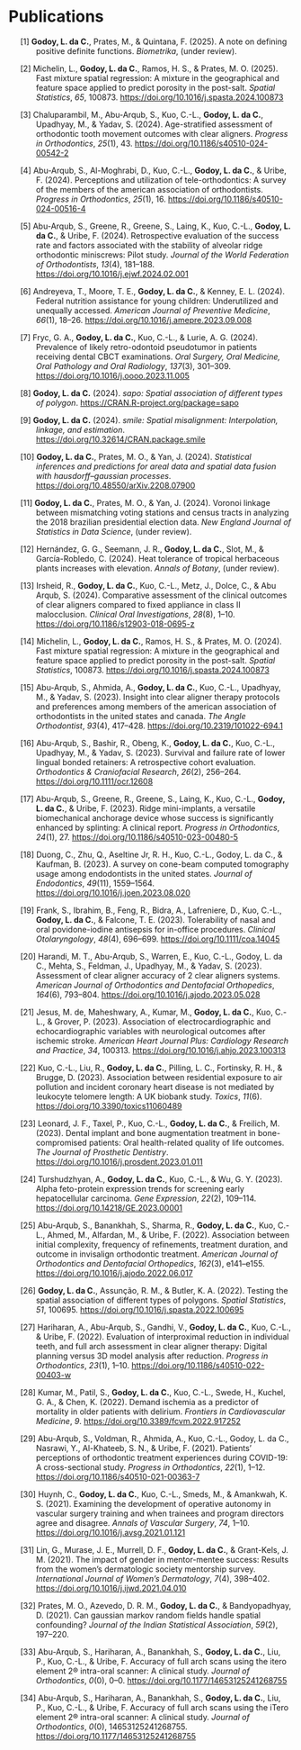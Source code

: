 # Publications

::: {#list}
:::

::::::::::::::::::::::::::::::::::::: {#refs .references .csl-bib-body .hanging-indent entry-spacing="1" line-spacing="2"}
::: {#ref-godoy2025note .csl-entry}
\[1\] **Godoy, L. da C.**, Prates, M., & Quintana, F. (2025). A note on
defining positive definite functions. *Biometrika*, (under review).
:::

::: {#ref-michelin2025fast .csl-entry}
\[2\] Michelin, L., **Godoy, L. da C.**, Ramos, H. S., & Prates, M. O.
(2025). Fast mixture spatial regression: A mixture in the geographical
and feature space applied to predict porosity in the post-salt. *Spatial
Statistics*, *65*, 100873.
<https://doi.org/10.1016/j.spasta.2024.100873>
:::

::: {#ref-chaluparambil2024age .csl-entry}
\[3\] Chaluparambil, M., Abu-Arqub, S., Kuo, C.-L., **Godoy, L. da C.**,
Upadhyay, M., & Yadav, S. (2024). Age-stratified assessment of
orthodontic tooth movement outcomes with clear aligners. *Progress in
Orthodontics*, *25*(1), 43. <https://doi.org/10.1186/s40510-024-00542-2>
:::

::: {#ref-abu2024perceptions .csl-entry}
\[4\] Abu-Arqub, S., Al-Moghrabi, D., Kuo, C.-L., **Godoy, L. da C.**, &
Uribe, F. (2024). Perceptions and utilization of tele-orthodontics: A
survey of the members of the american association of orthodontists.
*Progress in Orthodontics*, *25*(1), 16.
<https://doi.org/10.1186/s40510-024-00516-4>
:::

::: {#ref-abuarqub2024retrospective .csl-entry}
\[5\] Abu-Arqub, S., Greene, R., Greene, S., Laing, K., Kuo, C.-L.,
**Godoy, L. da C.**, & Uribe, F. (2024). Retrospective evaluation of the
success rate and factors associated with the stability of alveolar ridge
orthodontic miniscrews: Pilot study. *Journal of the World Federation of
Orthodontists*, *13*(4), 181--188.
<https://doi.org/10.1016/j.ejwf.2024.02.001>
:::

::: {#ref-andreyeva2024federal .csl-entry}
\[6\] Andreyeva, T., Moore, T. E., **Godoy, L. da C.**, & Kenney, E. L.
(2024). Federal nutrition assistance for young children: Underutilized
and unequally accessed. *American Journal of Preventive Medicine*,
*66*(1), 18--26. <https://doi.org/10.1016/j.amepre.2023.09.008>
:::

::: {#ref-fryc2024prevalence .csl-entry}
\[7\] Fryc, G. A., **Godoy, L. da C.**, Kuo, C.-L., & Lurie, A. G. (2024).
Prevalence of likely retro-odontoid pseudotumor in patients receiving
dental CBCT examinations. *Oral Surgery, Oral Medicine, Oral Pathology
and Oral Radiology*, *137*(3), 301--309.
<https://doi.org/10.1016/j.oooo.2023.11.005>
:::

::: {#ref-Rpkg:sapo .csl-entry}
\[8\] **Godoy, L. da C.** (2024). *[sapo]{.nocase}: Spatial association of
different types of polygon*. <https://CRAN.R-project.org/package=sapo>
:::

::: {#ref-Rpkg:smile .csl-entry}
\[9\] **Godoy, L. da C.** (2024). *[smile]{.nocase}: Spatial misalignment:
Interpolation, linkage, and estimation*.
<https://doi.org/10.32614/CRAN.package.smile>
:::

::: {#ref-godoy2024statistical .csl-entry}
\[10\] **Godoy, L. da C.**, Prates, M. O., & Yan, J. (2024). *Statistical
inferences and predictions for areal data and spatial data fusion with
hausdorff--gaussian processes*.
<https://doi.org/10.48550/arXiv.2208.07900>
:::

::: {#ref-godoy2024voronoi .csl-entry}
\[11\] **Godoy, L. da C.**, Prates, M. O., & Yan, J. (2024). Voronoi linkage
between mismatching voting stations and census tracts in analyzing the
2018 brazilian presidential election data. *New England Journal of
Statistics in Data Science*, (under review).
:::

::: {#ref-hernandez2024heat .csl-entry}
\[12\] Hernández, G. G., Seemann, J. R., **Godoy, L. da C.**, Slot, M., &
García-Robledo, C. (2024). Heat tolerance of tropical herbaceous plants
increases with elevation. *Annals of Botany*, (under review).
:::

::: {#ref-irsheid2024comparative .csl-entry}
\[13\] Irsheid, R., **Godoy, L. da C.**, Kuo, C.-L., Metz, J., Dolce, C., &
Abu Arqub, S. (2024). Comparative assessment of the clinical outcomes of
clear aligners compared to fixed appliance in class II malocclusion.
*Clinical Oral Investigations*, *28*(8), 1--10.
<https://doi.org/10.1186/s12903-018-0695-z>
:::

::: {#ref-michelin2024fast .csl-entry}
\[14\] Michelin, L., **Godoy, L. da C.**, Ramos, H. S., & Prates, M. O.
(2024). Fast mixture spatial regression: A mixture in the geographical
and feature space applied to predict porosity in the post-salt. *Spatial
Statistics*, 100873. <https://doi.org/10.1016/j.spasta.2024.100873>
:::

::: {#ref-abu2023insight .csl-entry}
\[15\] Abu-Arqub, S., Ahmida, A., **Godoy, L. da C.**, Kuo, C.-L., Upadhyay,
M., & Yadav, S. (2023). Insight into clear aligner therapy protocols and
preferences among members of the american association of orthodontists
in the united states and canada. *The Angle Orthodontist*, *93*(4),
417--428. <https://doi.org/10.2319/101022-694.1>
:::

::: {#ref-arqub2023survival .csl-entry}
\[16\] Abu-Arqub, S., Bashir, R., Obeng, K., **Godoy, L. da C.**, Kuo,
C.-L., Upadhyay, M., & Yadav, S. (2023). Survival and failure rate of
lower lingual bonded retainers: A retrospective cohort evaluation.
*Orthodontics & Craniofacial Research*, *26*(2), 256--264.
<https://doi.org/10.1111/ocr.12608>
:::

::: {#ref-abu2023ridge .csl-entry}
\[17\] Abu-Arqub, S., Greene, R., Greene, S., Laing, K., Kuo, C.-L.,
**Godoy, L. da C.**, & Uribe, F. (2023). Ridge mini-implants, a versatile
biomechanical anchorage device whose success is significantly enhanced
by splinting: A clinical report. *Progress in Orthodontics*, *24*(1),
27. <https://doi.org/10.1186/s40510-023-00480-5>
:::

::: {#ref-duong2023survey .csl-entry}
\[18\] Duong, C., Zhu, Q., Aseltine Jr, R. H., Kuo, C.-L., Godoy, L. da
C., & Kaufman, B. (2023). A survey on cone-beam computed tomography
usage among endodontists in the united states. *Journal of Endodontics*,
*49*(11), 1559--1564. <https://doi.org/10.1016/j.joen.2023.08.020>
:::

::: {#ref-frank2023tolerability .csl-entry}
\[19\] Frank, S., Ibrahim, B., Feng, R., Bidra, A., Lafreniere, D., Kuo,
C.-L., **Godoy, L. da C.**, & Falcone, T. E. (2023). Tolerability of nasal
and oral povidone-iodine antisepsis for in-office procedures. *Clinical
Otolaryngology*, *48*(4), 696--699. <https://doi.org/10.1111/coa.14045>
:::

::: {#ref-harandi2023assessment .csl-entry}
\[20\] Harandi, M. T., Abu-Arqub, S., Warren, E., Kuo, C.-L., Godoy, L.
da C., Mehta, S., Feldman, J., Upadhyay, M., & Yadav, S. (2023).
Assessment of clear aligner accuracy of 2 clear aligners systems.
*American Journal of Orthodontics and Dentofacial Orthopedics*,
*164*(6), 793--804. <https://doi.org/10.1016/j.ajodo.2023.05.028>
:::

::: {#ref-de2023association .csl-entry}
\[21\] Jesus, M. de, Maheshwary, A., Kumar, M., **Godoy, L. da C.**, Kuo,
C.-L., & Grover, P. (2023). Association of electrocardiographic and
echocardiographic variables with neurological outcomes after ischemic
stroke. *American Heart Journal Plus: Cardiology Research and Practice*,
*34*, 100313. <https://doi.org/10.1016/j.ahjo.2023.100313>
:::

::: {#ref-kuo2023association .csl-entry}
\[22\] Kuo, C.-L., Liu, R., **Godoy, L. da C.**, Pilling, L. C., Fortinsky,
R. H., & Brugge, D. (2023). Association between residential exposure to
air pollution and incident coronary heart disease is not mediated by
leukocyte telomere length: A UK biobank study. *Toxics*, *11*(6).
<https://doi.org/10.3390/toxics11060489>
:::

::: {#ref-leonard2023dental .csl-entry}
\[23\] Leonard, J. F., Taxel, P., Kuo, C.-L., **Godoy, L. da C.**, &
Freilich, M. (2023). Dental implant and bone augmentation treatment in
bone-compromised patients: Oral health-related quality of life outcomes.
*The Journal of Prosthetic Dentistry*.
<https://doi.org/10.1016/j.prosdent.2023.01.011>
:::

::: {#ref-turshudzhyan2023alpha .csl-entry}
\[24\] Turshudzhyan, A., **Godoy, L. da C.**, Kuo, C.-L., & Wu, G. Y.
(2023). Alpha feto-protein expression trends for screening early
hepatocellular carcinoma. *Gene Expression*, *22*(2), 109--114.
<https://doi.org/10.14218/GE.2023.00001>
:::

::: {#ref-arqub2022association .csl-entry}
\[25\] Abu-Arqub, S., Banankhah, S., Sharma, R., **Godoy, L. da C.**, Kuo,
C.-L., Ahmed, M., Alfardan, M., & Uribe, F. (2022). Association between
initial complexity, frequency of refinements, treatment duration, and
outcome in invisalign orthodontic treatment. *American Journal of
Orthodontics and Dentofacial Orthopedics*, *162*(3), e141--e155.
<https://doi.org/10.1016/j.ajodo.2022.06.017>
:::

::: {#ref-godoy2022testing .csl-entry}
\[26\] **Godoy, L. da C.**, Assunção, R. M., & Butler, K. A. (2022). Testing
the spatial association of different types of polygons. *Spatial
Statistics*, *51*, 100695.
<https://doi.org/10.1016/j.spasta.2022.100695>
:::

::: {#ref-hariharan2022evaluation .csl-entry}
\[27\] Hariharan, A., Abu-Arqub, S., Gandhi, V., **Godoy, L. da C.**, Kuo,
C.-L., & Uribe, F. (2022). Evaluation of interproximal reduction in
individual teeth, and full arch assessment in clear aligner therapy:
Digital planning versus 3D model analysis after reduction. *Progress in
Orthodontics*, *23*(1), 1--10.
<https://doi.org/10.1186/s40510-022-00403-w>
:::

::: {#ref-kumar2022demand .csl-entry}
\[28\] Kumar, M., Patil, S., **Godoy, L. da C.**, Kuo, C.-L., Swede, H.,
Kuchel, G. A., & Chen, K. (2022). Demand ischemia as a predictor of
mortality in older patients with delirium. *Frontiers in Cardiovascular
Medicine*, *9*. <https://doi.org/10.3389/fcvm.2022.917252>
:::

::: {#ref-arqub2021patients .csl-entry}
\[29\] Abu-Arqub, S., Voldman, R., Ahmida, A., Kuo, C.-L., Godoy, L. da
C., Nasrawi, Y., Al-Khateeb, S. N., & Uribe, F. (2021). Patients'
perceptions of orthodontic treatment experiences during COVID-19: A
cross-sectional study. *Progress in Orthodontics*, *22*(1), 1--12.
<https://doi.org/10.1186/s40510-021-00363-7>
:::

::: {#ref-huynh2021examining .csl-entry}
\[30\] Huynh, C., **Godoy, L. da C.**, Kuo, C.-L., Smeds, M., & Amankwah, K.
S. (2021). Examining the development of operative autonomy in vascular
surgery training and when trainees and program directors agree and
disagree. *Annals of Vascular Surgery*, *74*, 1--10.
<https://doi.org/10.1016/j.avsg.2021.01.121>
:::

::: {#ref-lin2021impact .csl-entry}
\[31\] Lin, G., Murase, J. E., Murrell, D. F., **Godoy, L. da C.**, &
Grant-Kels, J. M. (2021). The impact of gender in mentor-mentee success:
Results from the women's dermatologic society mentorship survey.
*International Journal of Women's Dermatology*, *7*(4), 398--402.
<https://doi.org/10.1016/j.ijwd.2021.04.010>
:::

::: {#ref-prates2021can .csl-entry}
\[32\] Prates, M. O., Azevedo, D. R. M., **Godoy, L. da C.**, &
Bandyopadhyay, D. (2021). Can gaussian markov random fields handle
spatial confounding? *Journal of the Indian Statistical Association*,
*59*(2), 197--220.
:::

::: {#ref-abuarqub2024accuracy .csl-entry}
\[33\] Abu-Arqub, S., Hariharan, A., Banankhah, S., **Godoy, L. da C.**,
Liu, P., Kuo, C.-L., & Uribe, F. Accuracy of full arch scans using the
itero element 2® intra-oral scanner: A clinical study. *Journal of
Orthodontics*, *0*(0), 0--0. <https://doi.org/10.1177/14653125241268755>
:::

::: {#ref-abu2024accuracry .csl-entry}
\[34\] Abu-Arqub, S., Hariharan, A., Banankhah, S., **Godoy, L. da C.**,
Liu, P., Kuo, C.-L., & Uribe, F. Accuracy of full arch scans using the
iTero element 2® intra-oral scanner: A clinical study. *Journal of
Orthodontics*, *0*(0), 14653125241268755.
<https://doi.org/10.1177/14653125241268755>
:::
:::::::::::::::::::::::::::::::::::::
